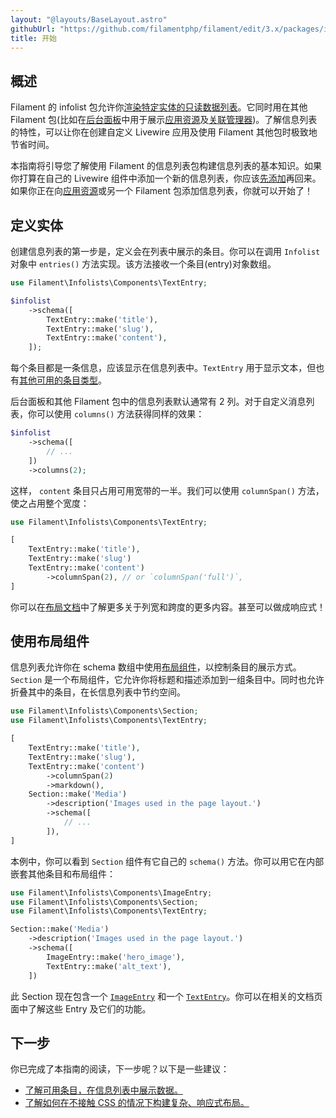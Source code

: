 ```yaml
---
layout: "@layouts/BaseLayout.astro"
githubUrl: "https://github.com/filamentphp/filament/edit/3.x/packages/infolists/docs/02-getting-started.md"
title: 开始
---
```


## 概述

Filament 的 infolist 包允许你[渲染特定实体的只读数据列表](adding-an-infolist-to-a-livewire-component)。它同时用在其他 Filament 包(比如在[后台面板](../panels)中用于展示[应用资源](../panels/resources)及[关联管理器](../panels/resources/relation-managers))。了解信息列表的特性，可以让你在创建自定义 Livewire 应用及使用 Filament 其他包时极致地节省时间。

本指南将引导您了解使用 Filament 的信息列表包构建信息列表的基本知识。如果你打算在自己的 Livewire 组件中添加一个新的信息列表，你应该[先添加](adding-an-infolist-to-a-livewire-component)再回来。如果你正在向[应用资源](../panels/resources)或另一个 Filament 包添加信息列表，你就可以开始了！

## 定义实体

创建信息列表的第一步是，定义会在列表中展示的条目。你可以在调用 `Infolist` 对象中 `entries()` 方法实现。该方法接收一个条目(entry)对象数组。

```php
use Filament\Infolists\Components\TextEntry;

$infolist
    ->schema([
        TextEntry::make('title'),
        TextEntry::make('slug'),
        TextEntry::make('content'),
    ]);
```

每个条目都是一条信息，应该显示在信息列表中。`TextEntry` 用于显示文本，但也有[其他可用的条目类型](entries/getting-started#可用条目)。

后台面板和其他 Filament 包中的信息列表默认通常有 2 列。对于自定义消息列表，你可以使用 `columns()` 方法获得同样的效果：

```php
$infolist
    ->schema([
        // ...
    ])
    ->columns(2);
```

这样， `content` 条目只占用可用宽带的一半。我们可以使用 `columnSpan()` 方法，使之占用整个宽度：

```php
use Filament\Infolists\Components\TextEntry;

[
    TextEntry::make('title'),
    TextEntry::make('slug')
    TextEntry::make('content')
        ->columnSpan(2), // or `columnSpan('full')`,
]
```

你可以在[布局文档](layout/grid)中了解更多关于列宽和跨度的更多内容。甚至可以做成响应式！

## 使用布局组件

信息列表允许你在 schema 数组中使用[布局组件](layout/getting-started#可用布局组件)，以控制条目的展示方式。`Section` 是一个布局组件，它允许你将标题和描述添加到一组条目中。同时也允许折叠其中的条目，在长信息列表中节约空间。

```php
use Filament\Infolists\Components\Section;
use Filament\Infolists\Components\TextEntry;

[
    TextEntry::make('title'),
    TextEntry::make('slug'),
    TextEntry::make('content')
        ->columnSpan(2)
        ->markdown(),
    Section::make('Media')
        ->description('Images used in the page layout.')
        ->schema([
            // ...
        ]),
]
```

本例中，你可以看到 `Section` 组件有它自己的 `schema()` 方法。你可以用它在内部嵌套其他条目和布局组件：

```php
use Filament\Infolists\Components\ImageEntry;
use Filament\Infolists\Components\Section;
use Filament\Infolists\Components\TextEntry;

Section::make('Media')
    ->description('Images used in the page layout.')
    ->schema([
        ImageEntry::make('hero_image'),
        TextEntry::make('alt_text'),
    ])
```

此 Section 现在包含一个 [`ImageEntry`](entries/image) 和一个 [`TextEntry`](entries/text)。你可以在相关的文档页面中了解这些 Entry 及它们的功能。

## 下一步

你已完成了本指南的阅读，下一步呢？以下是一些建议：

- [了解可用条目，在信息列表中展示数据。](entries/getting-started#可用条目)
- [了解如何在不接触 CSS 的情况下构建复杂、响应式布局。](layout/getting-started)
